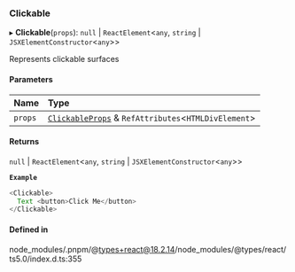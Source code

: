 ### Clickable

▸ **Clickable**(`props`): `null` \| `ReactElement`\<`any`, `string` \| `JSXElementConstructor`\<`any`\>\>

Represents clickable surfaces

#### Parameters

| Name    | Type                                                                                   |
| :------ | :------------------------------------------------------------------------------------- |
| `props` | [`ClickableProps`](interfaces/ClickableProps.md) & `RefAttributes`\<`HTMLDivElement`\> |

#### Returns

`null` \| `ReactElement`\<`any`, `string` \| `JSXElementConstructor`\<`any`\>\>

**`Example`**

```ts
<Clickable>
  Text <button>Click Me</button>
</Clickable>
```

#### Defined in

node_modules/.pnpm/@types+react@18.2.14/node_modules/@types/react/ts5.0/index.d.ts:355
